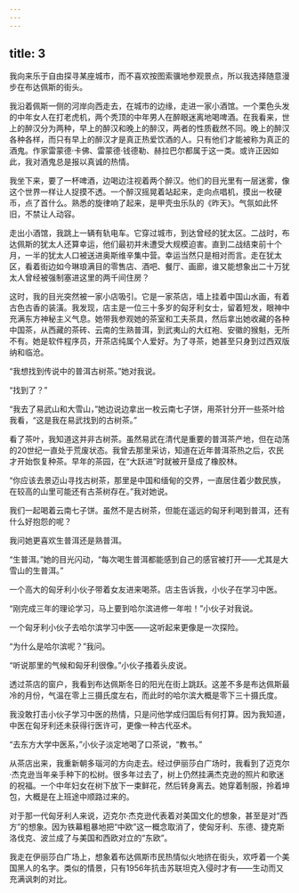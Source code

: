 ```yaml
---
---
---
```

title: 3
---




我向来乐于自由探寻某座城市，而不喜欢按图索骥地参观景点，所以我选择随意漫步在布达佩斯的街头。

我沿着佩斯一侧的河岸向西走去，在城市的边缘，走进一家小酒馆。一个栗色头发的中年女人在打老虎机，两个秃顶的中年男人在醉眼迷离地喝啤酒。在我看来，世上的醉汉分为两种，早上的醉汉和晚上的醉汉，两者的性质截然不同。晚上的醉汉各种各样，而只有早上的醉汉才是真正热爱饮酒的人。只有他们才能被称为真正的酒鬼。作家雷蒙德·卡佛、雷蒙德·钱德勒、赫拉巴尔都属于这一类。或许正因如此，我对酒鬼总是报以真诚的热情。

我坐下来，要了一杯啤酒，边喝边注视着两个醉汉。他们的目光里有一层迷雾，像这个世界一样让人捉摸不透。一个醉汉摇晃着站起来，走向点唱机，摸出一枚硬币，点了首什么。熟悉的旋律响了起来，是甲壳虫乐队的《昨天》。气氛如此怀旧，不禁让人动容。

走出小酒馆，我跳上一辆有轨电车。它穿过城市，到达曾经的犹太区。二战时，布达佩斯的犹太人还算幸运，他们最初并未遭受大规模迫害。直到二战结束前十个月，一半的犹太人口被送进奥斯维辛集中营。幸运当然只是相对而言。走在犹太区，看着街边如今琳琅满目的零售店、酒吧、餐厅、画廊，谁又能想象出二十万犹太人曾经被强制塞进这里的两千间住房？

这时，我的目光突然被一家小店吸引。它是一家茶店，墙上挂着中国山水画，有着古色古香的装潢。我发现，店主是一位三十多岁的匈牙利女士，留着短发，眼神中充满东方神秘主义气息。她带我参观她的茶室和工夫茶具，然后拿出她收藏的各种中国茶，从西藏的茶砖、云南的生熟普洱，到武夷山的大红袍、安徽的猴魁，无所不有。她是软件程序员，开茶店纯属个人爱好。为了寻茶，她甚至只身到过西双版纳和临沧。

“我想找到传说中的普洱古树茶。”她对我说。

“找到了？”

“我去了易武山和大雪山，”她边说边拿出一枚云南七子饼，用茶针分开一些茶叶给我看，“这是我在易武找到的古树茶。”

看了茶叶，我知道这并非古树茶。虽然易武在清代是重要的普洱茶产地，但在动荡的20世纪一直处于荒废状态。我曾去那里采访，知道在近年普洱茶热之后，农民才开始恢复种茶。早年的茶园，在“大跃进”时就被开垦成了橡胶林。

“你应该去景迈山寻找古树茶，那里是中国和缅甸的交界，一直居住着少数民族，在较高的山里可能还有古茶树存在。”我对她说。

我们一起喝着云南七子饼。虽然不是古树茶，但能在遥远的匈牙利喝到普洱，还有什么好抱怨的呢？

我问她更喜欢生普洱还是熟普洱。

“生普洱。”她的目光闪动，“每次喝生普洱都能感到自己的感官被打开——尤其是大雪山的生普洱。”

一个高大的匈牙利小伙子带着女友进来喝茶。店主告诉我，小伙子在学习中医。

“刚完成三年的理论学习，马上要到哈尔滨进修一年啦！”小伙子对我说。

一个匈牙利小伙子去哈尔滨学习中医——这听起来更像是一次探险。

“为什么是哈尔滨呢？”我问。

“听说那里的气候和匈牙利很像。”小伙子搔着头皮说。

透过茶店的窗户，我看到布达佩斯冬日的阳光在街上跳跃。这差不多是布达佩斯最冷的月份，气温在零上三摄氏度左右，而此时的哈尔滨大概是零下三十摄氏度。

我没敢打击小伙子学习中医的热情，只是问他学成归国后有何打算。因为我知道，中医在匈牙利还未获得行医许可，更像一种古代巫术。

“去东方大学中医系，”小伙子淡定地喝了口茶说，“教书。”

从茶店出来，我重新朝多瑙河的方向走去。经过伊丽莎白广场时，我看到了迈克尔·杰克逊当年亲手种下的松树。很多年过去了，树上仍然挂满杰克逊的照片和歌迷的祝福。一个中年妇女在树下放下一束鲜花，然后转身离去。她穿着制服，拎着坤包，大概是在上班途中顺路过来的。

对于那一代匈牙利人来说，迈克尔·杰克逊代表着对美国文化的想象，甚至是对“西方”的想象。因为铁幕粗暴地把“中欧”这一概念取消了，使匈牙利、东德、捷克斯洛伐克、波兰成了与美国和西欧对立的“东欧”。

我走在伊丽莎白广场上，想象着布达佩斯市民热情似火地挤在街头，欢呼着一个美国黑人的名字。类似的情景，只有1956年抗击苏联坦克入侵时才有——生动而又充满讽刺的对比。